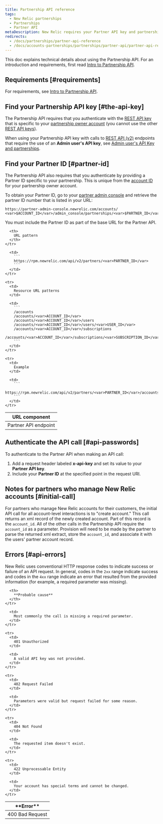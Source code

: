 ```yaml
---
title: Partnership API reference
tags:
  - New Relic partnerships
  - Partnerships
  - Partner API
metaDescription: New Relic requires your Partner API key and partnership account ID to authenticate Partner API calls using the JSON REST format.
redirects:
  - /docs/partnerships/partner-api-reference
  - /docs/accounts-partnerships/partnerships/partner-api/partner-api-reference
---
```


This doc explains technical details about using the Partnership API. For an introduction and requirements, first read [Intro to Partnership API](/docs/new-relic-partnerships/partner-integration-guide/partner-account-maintenance/partner-api/). 

## Requirements [#requirements]

For requirements, see [Intro to Partnership API](/docs/new-relic-partnerships/partner-integration-guide/partner-account-maintenance/partner-api/). 

## Find your Partnership API key [#the-api-key]

The Partnership API requires that you authenticate with the [REST API key](/docs/apis/getting-started/intro-apis/understand-new-relic-api-keys#rest-api) that is specific to your [partnership owner account](/docs/new-relic-partnerships/partner-integration-guide/partner-account-maintenance/partnership-accounts-users-subscriptions#partner-owner) (you cannot use the other [REST API keys](/docs/apis/rest-api-v2/getting-started/introduction-new-relic-rest-api-v2#api_key)).

When using your Partnership API key with calls to [REST API (v2)](/docs/apis/rest-api-v2/getting-started/introduction-new-relic-rest-api-v2) endpoints that require the use of an **Admin user's API key**, see [Admin user's API Key and partnerships](/docs/apis/rest-api-v2/requirements/admins-api-key-partnerships).

## Find your Partner ID [#partner-id]

The Partnership API also requires that you authenticate by providing a Partner ID specific to your partnership. This is unique from the [account ID](/docs/accounts/install-new-relic/account-setup/account-id) for your partnership owner account.

To obtain your Partner ID, go to your [partner admin console](/docs/accounts-partnerships/partner-integration-guide/getting-started/partnership-admin-console) and retrieve the partner ID number that is listed in your URL:

```
https://partner-admin-console.newrelic.com/accounts/​<var>$ACCOUNT_ID</var>/admin_console/partnerships/<var>$PARTNER_ID</var>
```

You must include the Partner ID as part of the base URL for the Partner API.

<table>
  <thead>
    <tr>
      <th style={{ width: "200px" }}>
        URL component
      </th>

      <th>
        URL pattern
      </th>
    </tr>
  </thead>

  <tbody>
    <tr>
      <td>
        Partner API endpoint
      </td>

      <td>
        ```
        https://rpm.newrelic.com/api/v2/partners/<var>PARTNER_ID</var>
        ```
      </td>
    </tr>

    <tr>
      <td>
        Resource URL patterns
      </td>

      <td>
        ```
        /accounts
        /accounts/<var>ACCOUNT_ID</var>
        /accounts/<var>ACCOUNT_ID</var>/users
        /accounts/<var>ACCOUNT_ID</var>/users/<var>USER_ID</var>
        /accounts/<var>ACCOUNT_ID</var>/subscriptions
        /accounts/<var>ACCOUNT_ID</var>/subscriptions/<var>SUBSCRIPTION_ID</var>
        ```
      </td>
    </tr>

    <tr>
      <td>
        Example
      </td>

      <td>
        ```
        https://rpm.newrelic.com/api/v2/partners/<var>PARTNER_ID</var>/accounts/<var>ACCOUNT_ID</var>
        ```
      </td>
    </tr>
  </tbody>
</table>

## Authenticate the API call [#api-passwords]

To authenticate to the Partner API when making an API call:

1. Add a request header labeled **x-api-key** and set its value to your **Partner API key**.
2. Include your **Partner ID** at the specified point in the request URI.

## Notes for partners who manage New Relic accounts [#initial-call]

For partners who manage New Relic accounts for their customers, the initial API call for all account-level interactions is to "create account." This call returns an xml record of the newly created account. Part of this record is the `account_id`. All of the other calls in the Partnership API require the `account_id` as a parameter. Provision will need to be made by the partner to parse the returned xml extract, store the `account_id`, and associate it with the users' partner account record.

## Errors [#api-errors]

New Relic uses conventional HTTP response codes to indicate success or failure of an API request. In general, codes in the `2xx` range indicate success and codes in the `4xx` range indicate an error that resulted from the provided information (for example, a required parameter was missing).

<table>
  <thead>
    <tr>
      <th width={200}>
        **Error**
      </th>

      <th>
        **Probable cause**
      </th>
    </tr>
  </thead>

  <tbody>
    <tr>
      <td>
        400 Bad Request
      </td>

      <td>
        Most commonly the call is missing a required parameter.
      </td>
    </tr>

    <tr>
      <td>
        401 Unauthorized
      </td>

      <td>
        A valid API key was not provided.
      </td>
    </tr>

    <tr>
      <td>
        402 Request Failed
      </td>

      <td>
        Parameters were valid but request failed for some reason.
      </td>
    </tr>

    <tr>
      <td>
        404 Not Found
      </td>

      <td>
        The requested item doesn't exist.
      </td>
    </tr>

    <tr>
      <td>
        422 Unprocessable Entity
      </td>

      <td>
        Your account has special terms and cannot be changed.
      </td>
    </tr>
  </tbody>
</table>

